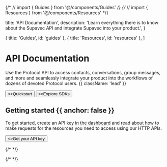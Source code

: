 {/* // import { Guides } from '@/components/Guides' */}
{/* // import { Resources } from '@/components/Resources' */}

  title: 'API Documentation',
  description:
    'Learn everything there is to know about the Supavec API and integrate Supavec into your product.',
}

  { title: 'Guides', id: 'guides' },
  { title: 'Resources', id: 'resources' },
]

<HeroPattern />

# API Documentation

Use the Protocol API to access contacts, conversations, group messages, and more and seamlessly integrate your product into the workflows of dozens of devoted Protocol users. {{ className: 'lead' }}

<div className="not-prose mb-16 mt-6 flex gap-3">
  <Button href="/quickstart" arrow="right">
    <>Quickstart</>
  </Button>
  <Button href="/sdks" variant="outline">
    <>Explore SDKs</>
  </Button>
</div>

## Getting started {{ anchor: false }}

To get started, create an API key in [the dashboard](https://www.supavec.com/dashboard) and read about how to make requests for the resources you need to access using our HTTP APIs.

<div className="not-prose">
  <Button href="https://www.supavec.com/dashboard" variant="text" arrow="right">
    <>Get your API key</>
  </Button>
</div>

{/* <Guides /> */}

{/* <Resources /> */}
